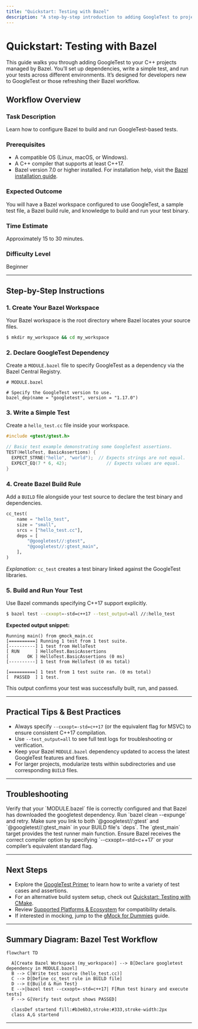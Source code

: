 ```yaml
---
title: "Quickstart: Testing with Bazel"
description: "A step-by-step introduction to adding GoogleTest to projects managed by Bazel. Includes dependency setup, test discovery, and running your tests in different environments."
---
```


# Quickstart: Testing with Bazel

This guide walks you through adding GoogleTest to your C++ projects managed by Bazel. You’ll set up dependencies, write a simple test, and run your tests across different environments. It’s designed for developers new to GoogleTest or those refreshing their Bazel workflow.

## Workflow Overview

### Task Description
Learn how to configure Bazel to build and run GoogleTest-based tests.

### Prerequisites
- A compatible OS (Linux, macOS, or Windows).
- A C++ compiler that supports at least C++17.
- Bazel version 7.0 or higher installed. For installation help, visit the [Bazel installation guide](https://bazel.build/install).

### Expected Outcome
You will have a Bazel workspace configured to use GoogleTest, a sample test file, a Bazel build rule, and knowledge to build and run your test binary.

### Time Estimate
Approximately 15 to 30 minutes.

### Difficulty Level
Beginner

---

## Step-by-Step Instructions

### 1. Create Your Bazel Workspace
Your Bazel workspace is the root directory where Bazel locates your source files.

```bash
$ mkdir my_workspace && cd my_workspace
```

### 2. Declare GoogleTest Dependency
Create a `MODULE.bazel` file to specify GoogleTest as a dependency via the Bazel Central Registry.

```starlark
# MODULE.bazel

# Specify the GoogleTest version to use.
bazel_dep(name = "googletest", version = "1.17.0")
```

### 3. Write a Simple Test
Create a `hello_test.cc` file inside your workspace.

```cpp
#include <gtest/gtest.h>

// Basic test example demonstrating some GoogleTest assertions.
TEST(HelloTest, BasicAssertions) {
  EXPECT_STRNE("hello", "world");  // Expects strings are not equal.
  EXPECT_EQ(7 * 6, 42);               // Expects values are equal.
}
```

### 4. Create Bazel Build Rule
Add a `BUILD` file alongside your test source to declare the test binary and dependencies.

```python
cc_test(
    name = "hello_test",
    size = "small",
    srcs = ["hello_test.cc"],
    deps = [
        "@googletest//:gtest",
        "@googletest//:gtest_main",
    ],
)
```

*Explanation:* `cc_test` creates a test binary linked against the GoogleTest libraries.

### 5. Build and Run Your Test
Use Bazel commands specifying C++17 support explicitly.

```bash
$ bazel test --cxxopt=-std=c++17 --test_output=all //:hello_test
```

**Expected output snippet:**

```
Running main() from gmock_main.cc
[==========] Running 1 test from 1 test suite.
[----------] 1 test from HelloTest
[ RUN      ] HelloTest.BasicAssertions
[       OK ] HelloTest.BasicAssertions (0 ms)
[----------] 1 test from HelloTest (0 ms total)

[==========] 1 test from 1 test suite ran. (0 ms total)
[  PASSED  ] 1 test.
```

This output confirms your test was successfully built, run, and passed.

---

## Practical Tips & Best Practices

- Always specify `--cxxopt=-std=c++17` (or the equivalent flag for MSVC) to ensure consistent C++17 compilation.
- Use `--test_output=all` to see full test logs for troubleshooting or verification.
- Keep your Bazel `MODULE.bazel` dependency updated to access the latest GoogleTest features and fixes.
- For larger projects, modularize tests within subdirectories and use corresponding `BUILD` files.

---

## Troubleshooting

<AccordionGroup title="Common Issues and Solutions">
<Accordion title="Build Fails Due to Missing Headers or Libraries">
Verify that your `MODULE.bazel` file is correctly configured and that Bazel has downloaded the googletest dependency. Run `bazel clean --expunge` and retry.
</Accordion>
<Accordion title="Test Binary Does Not Run or Cannot Discover Tests">
Make sure you link to both `@googletest//:gtest` and `@googletest//:gtest_main` in your BUILD file's `deps`. The `gtest_main` target provides the test runner main function.
</Accordion>
<Accordion title="Compilation Errors About C++ Version">
Ensure Bazel receives the correct compiler option by specifying `--cxxopt=-std=c++17` or your compiler’s equivalent standard flag.
</Accordion>
</AccordionGroup>

---

## Next Steps

- Explore the [GoogleTest Primer](primer.md) to learn how to write a variety of test cases and assertions.
- For an alternative build system setup, check out [Quickstart: Testing with CMake](quickstart-cmake.md).
- Review [Supported Platforms & Ecosystem](overview/introduction-and-value/supported-platforms-and-ecosystem.md) for compatibility details.
- If interested in mocking, jump to the [gMock for Dummies](gmock_for_dummies.md) guide.


---

## Summary Diagram: Bazel Test Workflow

```mermaid
flowchart TD

  A[Create Bazel Workspace (my_workspace)] --> B[Declare googletest dependency in MODULE.bazel]
  B --> C[Write test source (hello_test.cc)]
  C --> D[Define cc_test rule in BUILD file]
  D --> E{Build & Run Test}
  E -->|bazel test --cxxopt=-std=c++17| F[Run test binary and execute tests]
  F --> G[Verify test output shows PASSED]

  classDef startend fill:#b3e6b3,stroke:#333,stroke-width:2px
  class A,G startend
```

---